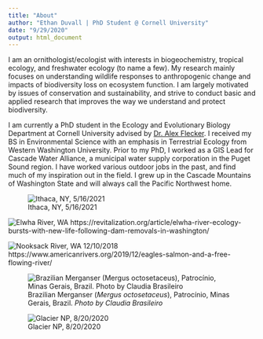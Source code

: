 ```yaml
---
title: "About"
author: "Ethan Duvall | PhD Student @ Cornell University"
date: "9/29/2020"
output: html_document
---
```


I am an ornithologist/ecologist with interests in biogeochemistry, tropical ecology, and freshwater ecology (to name a few). My research mainly focuses on understanding wildlife responses to anthropogenic change and impacts of biodiversity loss on ecosystem function. I am largely motivated by issues of conservation and sustainability, and strive to conduct basic and applied research that improves the way we understand and protect biodiversity.

I am currently a PhD student in the Ecology and Evolutionary Biology Department at Cornell University advised by [Dr. Alex Flecker](https://fleckerlab.weebly.com/). I received my BS in Environmental Science with an emphasis in Terrestrial Ecology from Western Washington University. Prior to my PhD, I worked as a GIS Lead for Cascade Water Alliance, a municipal water supply corporation in the Puget Sound region. I have worked various outdoor jobs in the past, and find much of my inspiration out in the field. I grew up in the Cascade Mountains of Washington State and will always call the Pacific Northwest home.

![Ithaca, NY, 5/16/2021](C:\Users\ethan\OneDrive\Documents\Github\Repos\website\images\canoe1.jpg)

![Elwha River, WA](https://revitalization.org/wp-content/uploads/2016/02/Elwha_Salmon-1050x700.jpg)
https://revitalization.org/article/elwha-river-ecology-bursts-with-new-life-following-dam-removals-in-washington/

![Nooksack River, WA 12/10/2018](C:\Users\ethan\OneDrive\Documents\Github\Repos\website\images\ethan_nooksack.jpg)
https://www.americanrivers.org/2019/12/eagles-salmon-and-a-free-flowing-river/

![Brazilian Merganser (*Mergus octosetaceus*), Patrocínio, Minas Gerais, Brazil. *Photo by Claudia Brasileiro*](https://cdn.download.ams.birds.cornell.edu/api/v1/asset/181347331/1800)

![Glacier NP, 8/20/2020](C:\Users\ethan\OneDrive\Documents\Github\Repos\website\images\ethan_glacier.jpg)